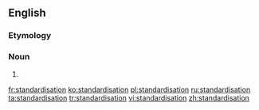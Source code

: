 ==English==

===Etymology===
{{suffix|standardise|ation}}

===Noun===
{{en-noun}}

# {{alternative spelling of|standardization}}

[[fr:standardisation]]
[[ko:standardisation]]
[[pl:standardisation]]
[[ru:standardisation]]
[[ta:standardisation]]
[[tr:standardisation]]
[[vi:standardisation]]
[[zh:standardisation]]